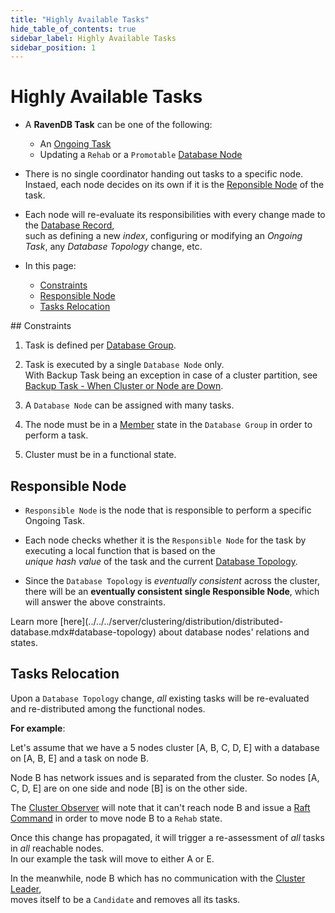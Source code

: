 ```yaml
---
title: "Highly Available Tasks"
hide_table_of_contents: true
sidebar_label: Highly Available Tasks
sidebar_position: 1
---
```



# Highly Available Tasks
<Admonition type="note" title="Note">

* A **RavenDB Task** can be one of the following:  

  * An [Ongoing Task](../../../studio/database/tasks/ongoing-tasks/general-info.mdx)  
  * Updating a `Rehab` or a `Promotable` [Database Node](../../../server/clustering/distribution/distributed-database.mdx#database-topology)  

* There is no single coordinator handing out tasks to a specific node.  
  Instaed, each node decides on its own if it is the [Reponsible Node](../../../server/clustering/distribution/highly-available-tasks.mdx#responsible-node) of the task.  

* Each node will re-evaluate its responsibilities with every change made to the [Database Record](../../../client-api/operations/server-wide/create-database.mdx),  
  such as defining a new _index_, configuring or modifying an _Ongoing Task_, any _Database Topology_ change, etc.  

* In this page:  
  * [Constraints](../../../server/clustering/distribution/highly-available-tasks.mdx#constraints)  
  * [Responsible Node](../../../server/clustering/distribution/highly-available-tasks.mdx#responsible-node)  
  * [Tasks Relocation](../../../server/clustering/distribution/highly-available-tasks.mdx#tasks-relocation)  
</Admonition>
## Constraints

1. Task is defined per [Database Group](../../../server/clustering/distribution/distributed-database.mdx).  

2. Task is executed by a single `Database Node` only.  
   With Backup Task being an exception in case of a cluster partition, see [Backup Task - When Cluster or Node are Down](../../../studio/database/tasks/ongoing-tasks/backup-task.mdx#backup-task---when-cluster-or-node-are-down).  

3. A `Database Node` can be assigned with many tasks.  

4. The node must be in a [Member](../../../server/clustering/distribution/distributed-database.mdx#database-topology) state in the `Database Group` in order to perform a task.  

5. Cluster must be in a functional state.  


## Responsible Node

* `Responsible Node` is the node that is responsible to perform a specific Ongoing Task.  

* Each node checks whether it is the `Responsible Node` for the task by executing a local function that is based on the  
  _unique hash value_ of the task and the current [Database Topology](../../../server/clustering/distribution/distributed-database.mdx#database-topology).  

* Since the `Database Topology` is _eventually consistent_ across the cluster,  
  there will be an **eventually consistent single Responsible Node**, which will answer the above constraints.  

<Admonition type="note" title="Additional Reading" id="additional-reading" href="#additional-reading">
Learn more [here](../../../server/clustering/distribution/distributed-database.mdx#database-topology) 
about database nodes' relations and states. 
</Admonition>



## Tasks Relocation

Upon a `Database Topology` change, _all_ existing tasks will be re-evaluated and 
re-distributed among the functional nodes.   

<Admonition type="note" title="Note">

**For example**:  

Let's assume that we have a 5 nodes cluster [A, B, C, D, E] with a database on [A, B, E] and a task on node B.  

Node B has network issues and is separated from the cluster. 
So nodes [A, C, D, E] are on one side and node [B] is on the other side.  

The [Cluster Observer](../../../server/clustering/distribution/cluster-observer.mdx) will note that it can't reach node B 
and issue a [Raft Command](../../../server/clustering/rachis/consensus-operations.mdx) in order to move node B to a `Rehab` state.  

Once this change has propagated, it will trigger a re-assessment of _all_ tasks in _all_ reachable nodes.  
In our example the task will move to either A or E.  

In the meanwhile, node B which has no communication with the [Cluster Leader](../../../server/clustering/rachis/cluster-topology.mdx),  
moves itself to be a `Candidate` and removes all its tasks.  
</Admonition>

